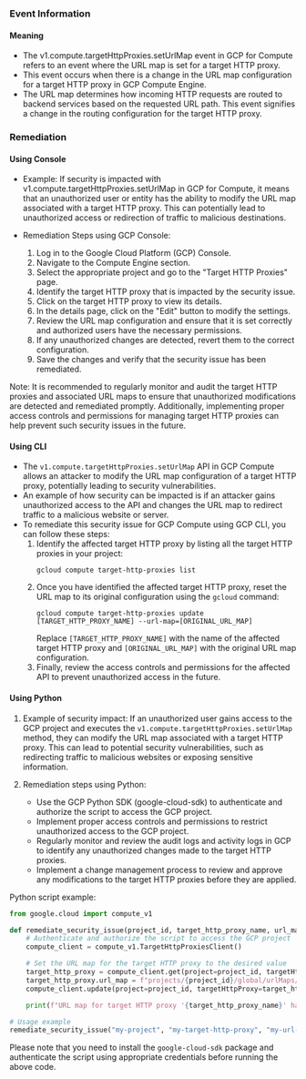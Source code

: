 
### Event Information

#### Meaning

- The v1.compute.targetHttpProxies.setUrlMap event in GCP for Compute refers to an event where the URL map is set for a target HTTP proxy.
- This event occurs when there is a change in the URL map configuration for a target HTTP proxy in GCP Compute Engine.
- The URL map determines how incoming HTTP requests are routed to backend services based on the requested URL path. This event signifies a change in the routing configuration for the target HTTP proxy.

### Remediation

#### Using Console

- Example: If security is impacted with v1.compute.targetHttpProxies.setUrlMap in GCP for Compute, it means that an unauthorized user or entity has the ability to modify the URL map associated with a target HTTP proxy. This can potentially lead to unauthorized access or redirection of traffic to malicious destinations.

- Remediation Steps using GCP Console:
  1. Log in to the Google Cloud Platform (GCP) Console.
  2. Navigate to the Compute Engine section.
  3. Select the appropriate project and go to the "Target HTTP Proxies" page.
  4. Identify the target HTTP proxy that is impacted by the security issue.
  5. Click on the target HTTP proxy to view its details.
  6. In the details page, click on the "Edit" button to modify the settings.
  7. Review the URL map configuration and ensure that it is set correctly and authorized users have the necessary permissions.
  8. If any unauthorized changes are detected, revert them to the correct configuration.
  9. Save the changes and verify that the security issue has been remediated.

Note: It is recommended to regularly monitor and audit the target HTTP proxies and associated URL maps to ensure that unauthorized modifications are detected and remediated promptly. Additionally, implementing proper access controls and permissions for managing target HTTP proxies can help prevent such security issues in the future.

#### Using CLI

- The `v1.compute.targetHttpProxies.setUrlMap` API in GCP Compute allows an attacker to modify the URL map configuration of a target HTTP proxy, potentially leading to security vulnerabilities.
- An example of how security can be impacted is if an attacker gains unauthorized access to the API and changes the URL map to redirect traffic to a malicious website or server.
- To remediate this security issue for GCP Compute using GCP CLI, you can follow these steps:
  1. Identify the affected target HTTP proxy by listing all the target HTTP proxies in your project:
     ```
     gcloud compute target-http-proxies list
     ```
  2. Once you have identified the affected target HTTP proxy, reset the URL map to its original configuration using the `gcloud` command:
     ```
     gcloud compute target-http-proxies update [TARGET_HTTP_PROXY_NAME] --url-map=[ORIGINAL_URL_MAP]
     ```
     Replace `[TARGET_HTTP_PROXY_NAME]` with the name of the affected target HTTP proxy and `[ORIGINAL_URL_MAP]` with the original URL map configuration.
  3. Finally, review the access controls and permissions for the affected API to prevent unauthorized access in the future.

#### Using Python

1. Example of security impact: If an unauthorized user gains access to the GCP project and executes the `v1.compute.targetHttpProxies.setUrlMap` method, they can modify the URL map associated with a target HTTP proxy. This can lead to potential security vulnerabilities, such as redirecting traffic to malicious websites or exposing sensitive information.

2. Remediation steps using Python:
   - Use the GCP Python SDK (google-cloud-sdk) to authenticate and authorize the script to access the GCP project.
   - Implement proper access controls and permissions to restrict unauthorized access to the GCP project.
   - Regularly monitor and review the audit logs and activity logs in GCP to identify any unauthorized changes made to the target HTTP proxies.
   - Implement a change management process to review and approve any modifications to the target HTTP proxies before they are applied.

Python script example:
```python
from google.cloud import compute_v1

def remediate_security_issue(project_id, target_http_proxy_name, url_map_name):
    # Authenticate and authorize the script to access the GCP project
    compute_client = compute_v1.TargetHttpProxiesClient()

    # Set the URL map for the target HTTP proxy to the desired value
    target_http_proxy = compute_client.get(project=project_id, targetHttpProxy=target_http_proxy_name)
    target_http_proxy.url_map = f"projects/{project_id}/global/urlMaps/{url_map_name}"
    compute_client.update(project=project_id, targetHttpProxy=target_http_proxy_name, targetHttpProxyResource=target_http_proxy)

    print(f"URL map for target HTTP proxy '{target_http_proxy_name}' has been remediated.")

# Usage example
remediate_security_issue("my-project", "my-target-http-proxy", "my-url-map")
```
Please note that you need to install the `google-cloud-sdk` package and authenticate the script using appropriate credentials before running the above code.

